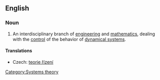 ==English==
{{wikipedia}}
===Noun===
{{en-noun|control theor|ies|-}}

# An interdisciplinary branch of [[engineering]] and [[mathematics]], dealing with the [[control]] of the behavior of [[dynamical system]]s.

====Translations====
{{trans-top|branch of engineering and mathematics}}
* Czech: [[teorie řízení]] {{n}}
{{trans-mid}}
{{trans-bottom}}

[[Category:Systems theory]]